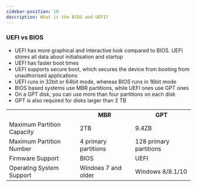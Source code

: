 ```yaml
---
sidebar-position: 10
description: What is the BIOS and UEFI?
---
```


### UEFI vs BIOS
- UEFI has more graphical and interactive look compared to BIOS. UEFI stores all data about initialisation and startup
- UEFI has faster boot times
- UEFI supports secure boot, which secures the device from booting from unauthorised applications
- UEFI runs in 32bit or 64bit mode, whereas BIOS runs in 16bit mode
- BIOS based systems use MBR partitions, while UEFI ones use GPT ones
- On a GPT disk, you can use more than four partitions on each disk
- GPT is also required for disks larger than 2 TB

<table>
  <tr>
    <th> </th>
    <th>MBR</th>
    <th>GPT</th>
  </tr>
  <tr>
    <td>Maximum Partition Capacity</td>
    <td>2TB</td>
    <td>9.4ZB</td>
  </tr>
  <tr>
    <td>Maximum Partition Number</td>
    <td>4 primary partitions</td>
    <td>128 primary partitions</td>
  </tr>
  <tr>
    <td>Firmware Support</td>
    <td>BIOS</td>
    <td>UEFI</td>
  </tr>
    <tr>
    <td>Operating System Support</td>
    <td>Windoes 7 and older</td>
    <td>Windows 8/8.1/10</td>
  </tr>
</table>